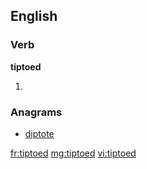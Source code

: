 ==English==

===Verb===
'''tiptoed'''

# {{past of|tiptoe}}

===Anagrams===
* [[diptote#English|diptote]]

[[fr:tiptoed]]
[[mg:tiptoed]]
[[vi:tiptoed]]